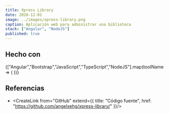 ```yaml
---
title: Xpress Library
date: 2020-12-01
image: ../images/xpress-library.png
caption: Aplicación web para administrar una biblioteca
stack: ["Angular", "NodeJS"]
published: true
---
```


## Hecho con 

<div className="mb-2">
  {["Angular","Bootstrap","JavaScript","TypeScript","NodeJS"].map(toolName => (
    <CreateBadge key={toolName} from={toolName}/>
  ))}
</div>

## Referencias

- <CreateLink from="GitHub" extend={{
  title: "Código fuente",
  href: "https://github.com/angelxehg/xpress-library/"
}}/>
